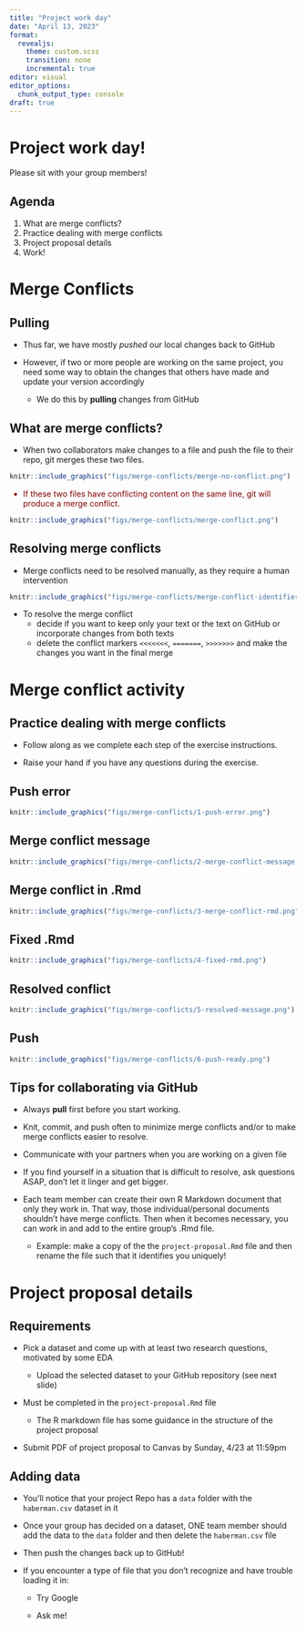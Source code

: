 ```yaml
---
title: "Project work day"
date: "April 13, 2023"
format: 
  revealjs:
    theme: custom.scss
    transition: none
    incremental: true
editor: visual
editor_options: 
  chunk_output_type: console
draft: true
---
```


# Project work day!

Please sit with your group members!

## Agenda

1.  What are merge conflicts?
2.  Practice dealing with merge conflicts
3.  Project proposal details
4.  Work!

# Merge Conflicts

## Pulling

-   Thus far, we have mostly *pushed* our local changes back to GitHub

-   However, if two or more people are working on the same project, you need some way to obtain the changes that others have made and update your version accordingly

    -   We do this by **pulling** changes from GitHub

## What are merge conflicts?

- When two collaborators make changes to a file and push the file to their repo, git merges these two files.

::: fragment


```r
knitr::include_graphics("figs/merge-conflicts/merge-no-conflict.png")
```

:::



::: {style="color: maroon"}
- If these two files have conflicting content on the same line, git will produce a merge conflict.
:::

::: fragment

```r
knitr::include_graphics("figs/merge-conflicts/merge-conflict.png")
```

:::

## Resolving merge conflicts {.scrollable}

-   Merge conflicts need to be resolved manually, as they require a human intervention

::: fragment

```r
knitr::include_graphics("figs/merge-conflicts/merge-conflict-identifiers.png")
```

:::

-   To resolve the merge conflict
    -   decide if you want to keep only your text or the text on GitHub or incorporate changes from both texts
    -   delete the conflict markers `<<<<<<<`, `=======`, `>>>>>>>` and make the changes you want in the final merge

# Merge conflict activity

## Practice dealing with merge conflicts

-   Follow along as we complete each step of the exercise instructions.

-   Raise your hand if you have any questions during the exercise.

## Push error

```r
knitr::include_graphics("figs/merge-conflicts/1-push-error.png")
```

## Merge conflict message

```r
knitr::include_graphics("figs/merge-conflicts/2-merge-conflict-message.png")
```

## Merge conflict in .Rmd

```r
knitr::include_graphics("figs/merge-conflicts/3-merge-conflict-rmd.png")
```

## Fixed .Rmd

```r
knitr::include_graphics("figs/merge-conflicts/4-fixed-rmd.png")
```

## Resolved conflict

```r
knitr::include_graphics("figs/merge-conflicts/5-resolved-message.png")
```

## Push

```r
knitr::include_graphics("figs/merge-conflicts/6-push-ready.png")
```

## Tips for collaborating via GitHub

-   Always **pull** first before you start working.

-   Knit, commit, and push often to minimize merge conflicts and/or to make merge conflicts easier to resolve.

-   Communicate with your partners when you are working on a given file

-   If you find yourself in a situation that is difficult to resolve, ask questions ASAP, don't let it linger and get bigger.

-   Each team member can create their own R Markdown document that only they work in. That way, those individual/personal documents shouldn't have merge conflicts. Then when it becomes necessary, you can work in and add to the entire group's .Rmd file.

    -   Example: make a copy of the the `project-proposal.Rmd` file and then rename the file such that it identifies you uniquely!

# Project proposal details

## Requirements

-   Pick a dataset and come up with at least two research questions, motivated by some EDA

    -   Upload the selected dataset to your GitHub repository (see next slide)

-   Must be completed in the `project-proposal.Rmd` file

    -   The R markdown file has some guidance in the structure of the project proposal

-   Submit PDF of project proposal to Canvas by Sunday, 4/23 at 11:59pm

## Adding data

-   You'll notice that your project Repo has a `data` folder with the `haberman.csv` dataset in it

-   Once your group has decided on a dataset, ONE team member should add the data to the `data` folder and then delete the `haberman.csv` file

-   Then push the changes back up to GitHub!

-   If you encounter a type of file that you don't recognize and have trouble loading it in:

    -   Try Google

    -   Ask me!
